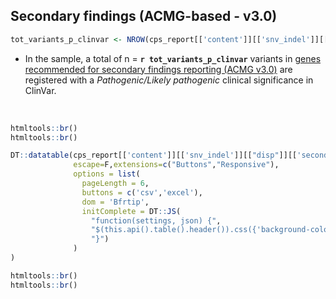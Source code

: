 
<!--##  <span style="color:#8E9092"><b>Secondary findings</b> (ACMG SF v2.0)</span>-->

##  Secondary findings (ACMG-based - v3.0)

```r

tot_variants_p_clinvar <- NROW(cps_report[['content']][['snv_indel']][["disp"]][['secondary']])

```

*  In the sample, a total of n = __`r tot_variants_p_clinvar`__ variants in [genes recommended for secondary findings reporting (ACMG v3.0)](https://www.nature.com/articles/s41436-021-01172-3) 
are registered with a <i>Pathogenic/Likely pathogenic</i> clinical significance in ClinVar.

<br>

```r

htmltools::br()
htmltools::br()

DT::datatable(cps_report[['content']][['snv_indel']][["disp"]][['secondary']], 
              escape=F,extensions=c("Buttons","Responsive"), 
              options = list(
                pageLength = 6,
                buttons = c('csv','excel'),
                dom = 'Bfrtip',
                initComplete = DT::JS(
                  "function(settings, json) {",
                  "$(this.api().table().header()).css({'background-color': '#8E9092', 'color': '#fff'});",
                  "}")
              )
)

htmltools::br()
htmltools::br()
```
